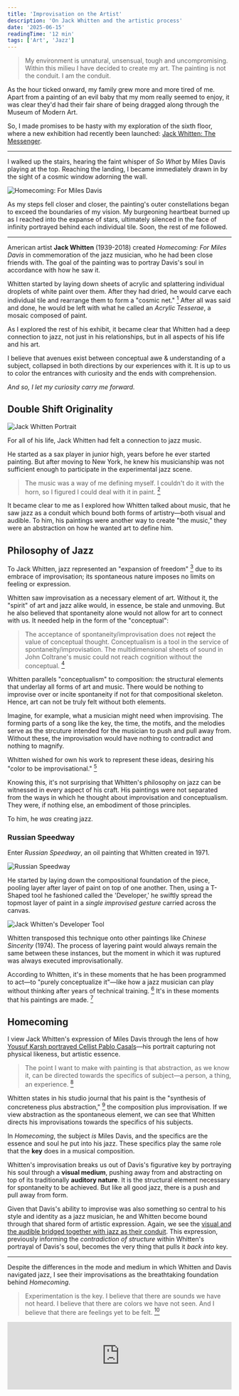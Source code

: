 ```yaml
---
title: 'Improvisation on the Artist'
description: 'On Jack Whitten and the artistic process'
date: '2025-06-15'
readingTime: '12 min'
tags: ['Art', 'Jazz']
---
```


<TOC title="Improvisation on the Artist" />

> My environment is unnatural, unsensual, tough and uncompromising. Within this milieu I have decided to create my art. The painting is not the conduit. I am the conduit.

As the hour ticked onward, my family grew more and more tired of me. Apart from a painting of an evil baby that my mom really seemed to enjoy, it was clear they'd had their fair share of being dragged along through the Museum of Modern Art.

So, I made promises to be hasty with my exploration of the sixth floor, where a new exhibition had recently been launched: [Jack Whitten: The Messenger](https://www.moma.org/calendar/exhibitions/5785).

---

I walked up the stairs, hearing the faint whisper of _So What_ by Miles Davis playing at the top. Reaching the landing, I became immediately drawn in by the sight of a cosmic window adorning the wall.

<Img
  src="/images/improvisation-on-the-artist/Homecoming.jpg"
  alt="Homecoming: For Miles Davis"
  caption="Jack Whitten, Homecoming: For Miles Davis, 1992. Image courtesy of Julian Myers and Joanna Szupinska"
/>

As my steps fell closer and closer, the painting's outer constellations began to exceed the boundaries of my vision. My burgeoning heartbeat burned up as I reached into the expanse of stars, ultimately silenced in the face of infinity portrayed behind each individual tile. Soon, the rest of me followed.

---

American artist **Jack Whitten** (1939-2018) created _Homecoming: For Miles Davis_ in commemoration of the jazz musician, who he had been close friends with. The goal of the painting was to portray Davis's soul in accordance with how he saw it. 

Whitten started by laying down sheets of acrylic and splattering individual droplets of white paint over them. After they had dried, he would carve each individual tile and rearrange them to form a "cosmic net." [^1]
After all was said and done, he would be left with what he called an _Acrylic Tesserae_, a mosaic composed of paint.

As I explored the rest of his exhibit, it became clear that Whitten had a deep connection to jazz, not just in his relationships, but in all aspects of his life and his art.

I believe that avenues exist between conceptual awe & understanding of a subject, collapsed in both directions by our experiences with it. It is up to us to color the entrances with curiosity and the ends with comprehension.

_And so, I let my curiosity carry me forward._

## Double Shift Originality

<Img
  src="/images/improvisation-on-the-artist/Jack Whitten 2.jpg"
  alt="Jack Whitten Portrait"
  caption="Portrait of Jack Whitten, 1973. © Jack Whitten Estate. Courtesy the Estate and Hauser & Wirth"
/>

For all of his life, Jack Whitten had felt a connection to jazz music.

He started as a sax player in junior high, years before he ever started painting. But after moving to New York, he knew his musicianship was not sufficient enough to participate in the experimental jazz scene.

> The music was a way of me defining myself. I couldn't do it with the horn, so I figured I could deal with it in paint. [^2]

It became clear to me as I explored how Whitten talked about music, that he saw jazz as a conduit which bound both forms of artistry—both visual and audible. To him, his paintings were another way to create "the music," they were an abstraction on how he wanted art to define him.

## Philosophy of Jazz

To Jack Whitten, jazz represented an "expansion of freedom" [^3] due to its embrace of improvisation; its spontaneous nature imposes no limits on feeling or expression.

Whitten saw improvisation as a necessary element of art. Without it, the "spirit" of art and jazz alike would, in essence, be stale and unmoving. But he also believed that spontaneity alone would not allow for art to connect with us. It needed help in the form of the "conceptual":

> The acceptance of spontaneity/improvisation does not **reject** the value of conceptual thought. Conceptualism is a tool in the service of spontaneity/improvisation. The multidimensional sheets of sound in John Coltrane's music could not reach cognition without the conceptual. [^4]

Whitten parallels "conceptualism" to composition: the structural elements that underlay all forms of art and music. There would be nothing to improvise over or incite spontaneity if not for that compositional skeleton. Hence, art can not be truly felt without both elements.

Imagine, for example, what a musician might need when improvising. The forming parts of a song like the key, the time, the motifs, and the melodies serve as the strcuture intended for the musician to push and pull away from. Without these, the improvisation would have nothing to contradict and nothing to magnify.

Whitten wished for own his work to represent these ideas, desiring his "color to be improvisational." [^5]

Knowing this, it's not surprising that Whitten's philosophy on jazz can be witnessed in every aspect of his craft. His paintings were not separated from the ways in which he thought about improvisation and conceptualism. They were, if nothing else, an embodiment of those principles.

To him, he _was_ creating jazz.

### Russian Speedway

Enter _Russian Speedway_, an oil painting that Whitten created in 1971.

<Img
  src="/images/improvisation-on-the-artist/Russian Speedway.jpg"
  alt="Russian Speedway"
  caption="Jack Whitten, Russian Speedway, 1971. Image courtesy of Hauser & Wirth"
/>

He started by laying down the compositional foundation of the piece, pooling layer after layer of paint on top of one another. Then, using a T-Shaped tool he fashioned called the 'Developer,' he swiftly spread the topmost layer of paint in a _single improvised gesture_ carried across the canvas.

<Img
  src="/images/improvisation-on-the-artist/the developer.webp"
  alt="Jack Whitten's Developer Tool"
  caption="Jack Whitten's 'Developer,' 1970. Image courtesy of The New York Times"
/>

Whitten transposed this technique onto other paintings like _Chinese Sincerity_ (1974). The process of layering paint would always remain the same between these instances, but the moment in which it was ruptured was always executed improvisationally.

According to Whitten, it's in these moments that he has been programmed to act—to "purely conceptualize it"—like how a jazz musician can play without thinking after years of technical training. [^6] It's in these moments that his paintings are made. [^7]

## Homecoming

I view Jack Whitten's expression of Miles Davis through the lens of how [Yousuf Karsh portrayed Cellist Pablo Casals](https://karsh.org/photographs/pablo-casals/)—his portrait capturing not physical likeness, but artistic essence.

> The point I want to make with painting is that abstraction, as we know it, can be
> directed towards the specifics of subject—a person, a thing, an experience. [^8]

Whitten states in his studio journal that his paint is the "synthesis of concreteness plus abstraction," [^9] the composition plus improvisation. If we view abstraction as the spontaneous element, we can see that Whitten directs his improvisations towards the specifics of his subjects.

In _Homecoming_, the subject _is_ Miles Davis, and the specifics are the essence and soul he put into his jazz. These specifics play the same role that the **key** does in a musical composition.

Whitten's improvisation breaks us out of Davis's figurative key by portraying his soul through a **visual medium**, pushing away from and abstracting on top of its traditionally **auditory nature**. It is the structural element necessary for spontaneity to be achieved. But like all good jazz, there is a push and pull away from form.

Given that Davis's ability to improvise was also something so central to his style and identity as a jazz musician, he and Whitten become bound through that shared form of artistic expression. Again, we see the [visual and the audible bridged together with jazz as their conduit](#double-shift-originality).
This expression, previously informing the _contradiction of structure_ within Whitten's portrayal of Davis's soul, becomes the very thing that pulls it _back into_ key.

___ 

Despite the differences in the mode and medium in which Whitten and Davis navigated jazz, I see their improvisations as the breathtaking foundation behind _Homecoming_.

> Experimentation is the key. I believe that there are sounds we have not heard. I believe that there are colors we have not seen. And I believe that there are feelings yet to be felt. [^10]

<iframe
  src="https://open.spotify.com/embed/track/4vLYewWIvqHfKtJDk8c8tq?utm_source=generator"
  width="100%"
  height="152"
  frameBorder="0"
  allow="autoplay; clipboard-write; encrypted-media; fullscreen; picture-in-picture"
  loading="lazy"
/>

<StarDivider />

[^1]: Museum of Modern Art. Wall caption for Jack Whitten, Homecoming: For Miles Davis, 1992.

[^2]: Museum of Modern Art. ["Jack Whitten Light Sheet I. 1969."](https://www.moma.org/audio/playlist/345/4699)

[^3]: Whitten, Jack. _Notes from the Woodshed_, p. 316.

[^4]: Whitten, Jack. _Notes from the Woodshed_, p. 411.

[^5]: Whitten, Jack. _Notes from the Woodshed_, p. 283.

[^6]: Sortor, Emily. ["Jack Whitten's Memorial Paintings."](https://walkerart.org/magazine/jack-whittens-memorial-paintings-2/) _Walker Art Center Magazine_.

[^7]: Sung, Victoria. ["Jack Whitten and the Philosophy of Jazz."](https://walkerart.org/magazine/jack-whitten-and-the-philosophy-of-jazz/) _Walker Art Center Magazine_.

[^8]: Alexander Gray Associates. ["Jack Whitten in Conversation."](http://prod-images.exhibit-e.com/www_alexandergray_com/Whitten_Exhibition_Catalogue_9_11_2013.pdf), p. 3.

[^9]: Whitten, Jack. _Notes from the Woodshed_, p. 367.

[^10]: Whitten, Jack. _Notes from the Woodshed_, p. 410.
